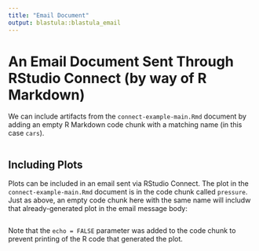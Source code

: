 ```yaml
---
title: "Email Document"
output: blastula::blastula_email
---
```


# An Email Document Sent Through RStudio Connect (by way of R Markdown)

We can include artifacts from the `connect-example-main.Rmd` document by adding an empty R Markdown code chunk with a matching name (in this case `cars`).

```r
```


## Including Plots

Plots can be included in an email sent via RStudio Connect. The plot in the `connect-example-main.Rmd` document is in the code chunk called `pressure`. Just as above, an empty code chunk here with the same name will includw that already-generated plot in the email message body:

```r
```

Note that the `echo = FALSE` parameter was added to the code chunk to prevent printing of the R code that generated the plot.
